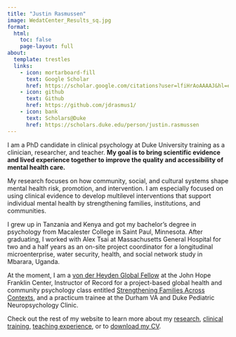 ---
title: "Justin Rasmussen"
image: WedatCenter_Results_sq.jpg
format:
  html:
    toc: false
    page-layout: full
about:
  template: trestles
  links:
    - icon: mortarboard-fill
      text: Google Scholar
      href: https://scholar.google.com/citations?user=lfiHrAoAAAAJ&hl=en
    - icon: github
      text: Github
      href: https://github.com/jdrasmus1/
    - icon: bank
      text: Scholars@Duke
      href: https://scholars.duke.edu/person/justin.rasmussen
---

I am a PhD candidate in clinical psychology at Duke University training as a clinician, researcher, and teacher. **My goal is to bring scientific evidence and lived experience together to improve the quality and accessibility of mental health care.**

My research focuses on how community, social, and cultural systems shape mental health risk, promotion, and intervention. I am especially focused on using clinical evidence to develop multilevel interventions that support individual mental health by strengthening families, institutions, and communities.

I grew up in Tanzania and Kenya and got my bachelor’s degree in psychology from Macalester College in Saint Paul, Minnesota. After graduating, I worked with Alex Tsai at Massachusetts General Hospital for two and a half years as an on-site project coordinator for a longitudinal microenterprise, water security, health, and social network study in Mbarara, Uganda.

At the moment, I am a [von der Heyden Global Fellow](https://jhfc.duke.edu/academics/vdhfellows/) at the John Hope Franklin Center, Instructor of Record for a project-based global health and community psychology class entitled [Strengthening Families Across Contexts](https://bassconnections.duke.edu/project-teams/strengthening-families-across-contexts-multidirectional-learning-2024-2025), and a practicum trainee at the Durham VA and Duke Pediatric Neuropsychology Clinic.

Check out the rest of my website to learn more about my [research](https://jdrasmus1.github.io/research.html), [clinical training](https://jdrasmus1.github.io/clinical.html), [teaching experience](https://jdrasmus1.github.io/teaching.html), or to [download my CV](https://jdrasmus1.github.io/files/JMRasmussen_CV.pdf).

## 
